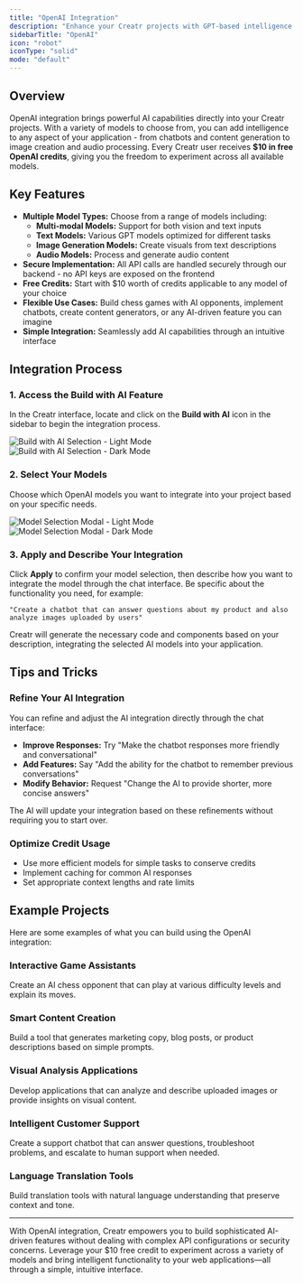 ```yaml
---
title: "OpenAI Integration"
description: "Enhance your Creatr projects with GPT-based intelligence and a free $10 credit."
sidebarTitle: "OpenAI"
icon: "robot"
iconType: "solid"
mode: "default"
---
```


## Overview

OpenAI integration brings powerful AI capabilities directly into your Creatr projects. With a variety of models to choose from, you can add intelligence to any aspect of your application - from chatbots and content generation to image creation and audio processing. Every Creatr user receives **$10 in free OpenAI credits**, giving you the freedom to experiment across all available models.

## Key Features

- **Multiple Model Types:** Choose from a range of models including:
  - **Multi-modal Models:** Support for both vision and text inputs
  - **Text Models:** Various GPT models optimized for different tasks
  - **Image Generation Models:** Create visuals from text descriptions
  - **Audio Models:** Process and generate audio content
- **Secure Implementation:** All API calls are handled securely through our backend - no API keys are exposed on the frontend
- **Free Credits:** Start with $10 worth of credits applicable to any model of your choice
- **Flexible Use Cases:** Build chess games with AI opponents, implement chatbots, create content generators, or any AI-driven feature you can imagine
- **Simple Integration:** Seamlessly add AI capabilities through an intuitive interface

## Integration Process

### 1. Access the Build with AI Feature

In the Creatr interface, locate and click on the **Build with AI** icon in the sidebar to begin the integration process.

<img
  className="block dark:hidden mt-4 w-full rounded-xl"
  src="/images/bwai-select.png"
  alt="Build with AI Selection - Light Mode"
/>
<img
  className="hidden dark:block mt-4 w-full rounded-xl"
  src="/images/bwai-select.png"
  alt="Build with AI Selection - Dark Mode"
/>

### 2. Select Your Models

Choose which OpenAI models you want to integrate into your project based on your specific needs.

<img
  className="block dark:hidden mt-4 w-full rounded-xl"
  src="/images/bwai-modal-open.png"
  alt="Model Selection Modal - Light Mode"
/>
<img
  className="hidden dark:block mt-4 w-full rounded-xl"
  src="/images/bwai-modal-open.png"
  alt="Model Selection Modal - Dark Mode"
/>

### 3. Apply and Describe Your Integration

Click **Apply** to confirm your model selection, then describe how you want to integrate the model through the chat interface. Be specific about the functionality you need, for example:

```plaintext
"Create a chatbot that can answer questions about my product and also analyze images uploaded by users"
```

Creatr will generate the necessary code and components based on your description, integrating the selected AI models into your application.

## Tips and Tricks

### Refine Your AI Integration

You can refine and adjust the AI integration directly through the chat interface:

- **Improve Responses:** Try "Make the chatbot responses more friendly and conversational"
- **Add Features:** Say "Add the ability for the chatbot to remember previous conversations"
- **Modify Behavior:** Request "Change the AI to provide shorter, more concise answers"

The AI will update your integration based on these refinements without requiring you to start over.

### Optimize Credit Usage

- Use more efficient models for simple tasks to conserve credits
- Implement caching for common AI responses
- Set appropriate context lengths and rate limits

## Example Projects

Here are some examples of what you can build using the OpenAI integration:

### Interactive Game Assistants
Create an AI chess opponent that can play at various difficulty levels and explain its moves.

### Smart Content Creation
Build a tool that generates marketing copy, blog posts, or product descriptions based on simple prompts.

### Visual Analysis Applications
Develop applications that can analyze and describe uploaded images or provide insights on visual content.

### Intelligent Customer Support
Create a support chatbot that can answer questions, troubleshoot problems, and escalate to human support when needed.

### Language Translation Tools
Build translation tools with natural language understanding that preserve context and tone.

---

With OpenAI integration, Creatr empowers you to build sophisticated AI-driven features without dealing with complex API configurations or security concerns. Leverage your $10 free credit to experiment across a variety of models and bring intelligent functionality to your web applications—all through a simple, intuitive interface.
